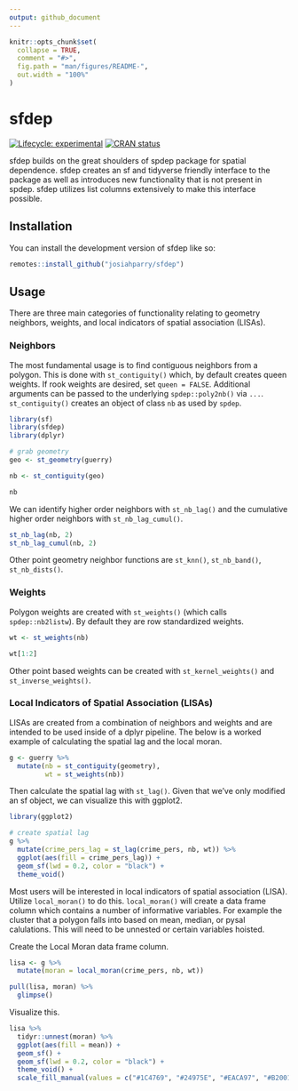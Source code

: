 ```yaml
---
output: github_document
---
```


<!-- README.md is generated from README.Rmd. Please edit that file -->

```r
knitr::opts_chunk$set(
  collapse = TRUE,
  comment = "#>",
  fig.path = "man/figures/README-",
  out.width = "100%"
)
```

# sfdep

<!-- badges: start -->
[![Lifecycle: experimental](https://img.shields.io/badge/lifecycle-experimental-orange.svg)](https://lifecycle.r-lib.org/articles/stages.html#experimental)
[![CRAN status](https://www.r-pkg.org/badges/version/sfdep)](https://CRAN.R-project.org/package=sfdep)
<!-- badges: end -->

sfdep builds on the great shoulders of spdep package for spatial dependence. sfdep creates an sf and tidyverse friendly interface to the package as well as introduces new functionality that is not present in spdep. sfdep utilizes list columns extensively to make this interface possible. 

## Installation

You can install the development version of sfdep like so:

``` r
remotes::install_github("josiahparry/sfdep")
```

## Usage

There are three main categories of functionality relating to geometry neighbors, weights, and local indicators of spatial association (LISAs). 

### Neighbors

The most fundamental usage is to find contiguous neighbors from a polygon. This is done with `st_contiguity()` which, by default creates queen weights. If rook weights are desired, set `queen = FALSE`. Additional arguments can be passed to the underlying `spdep::poly2nb()` via `...`. `st_contiguity()` creates an object of class `nb` as used by `spdep`. 

```r
library(sf)
library(sfdep)
library(dplyr)

# grab geometry
geo <- st_geometry(guerry)

nb <- st_contiguity(geo)

nb
```

We can identify higher order neighbors with `st_nb_lag()` and the cumulative higher order neighbors with `st_nb_lag_cumul()`.

```r
st_nb_lag(nb, 2)
st_nb_lag_cumul(nb, 2)
```

Other point geometry neighbor functions are `st_knn()`, `st_nb_band()`, `st_nb_dists()`. 


### Weights


Polygon weights are created with `st_weights()` (which calls `spdep::nb2listw`). By default they are row standardized weights. 

```r
wt <- st_weights(nb)

wt[1:2]
```

Other point based weights can be created with `st_kernel_weights()` and `st_inverse_weights()`.


### Local Indicators of Spatial Association (LISAs)

LISAs are created from a combination of neighbors and weights and are intended to be used inside of a dplyr pipeline. The below is a worked example of calculating the spatial lag and the local moran.

```r
g <- guerry %>% 
  mutate(nb = st_contiguity(geometry),
         wt = st_weights(nb))
```

Then calculate the spatial lag with `st_lag()`. Given that we've only modified an sf object, we can visualize this with ggplot2.

```r
library(ggplot2)

# create spatial lag
g %>% 
  mutate(crime_pers_lag = st_lag(crime_pers, nb, wt)) %>% 
  ggplot(aes(fill = crime_pers_lag)) + 
  geom_sf(lwd = 0.2, color = "black") +
  theme_void()
```

Most users will be interested in local indicators of spatial association (LISA). Utilize `local_moran()` to do this. `local_moran()` will create a data frame column which contains a number of informative variables. For example the cluster that a polygon falls into based on mean, median, or pysal calulations. This will need to be unnested or certain variables hoisted.

Create the Local Moran data frame column.
```r
lisa <- g %>% 
  mutate(moran = local_moran(crime_pers, nb, wt))

pull(lisa, moran) %>% 
  glimpse()
```

Visualize this.

```r
lisa %>% 
  tidyr::unnest(moran) %>% 
  ggplot(aes(fill = mean)) +
  geom_sf() +
  geom_sf(lwd = 0.2, color = "black") +
  theme_void() +
  scale_fill_manual(values = c("#1C4769", "#24975E", "#EACA97", "#B20016"))
```

<!-- ## Neighbor apply function -->

<!-- In the case that you want to create custom local level metrics, you can do so with the function `st_nb_apply()`. This provides a purrr like interface to do calculation on an observation $x_{i}$ using it's neighbors, $x_{ij}$, and their respective weights $w_{ij}$. In the formula syntax utilize `.xij`, `.nb` and `.wt` for these values respectively. We can specify the type of output with the suffix argument. By default this will be `"dbl"`. These can be any purrr sufix. To get the default list output use `"list"`.  -->

<!-- For example  -->

<!-- ```{r} -->
<!-- g %>%  -->
<!--   transmute(x = st_nb_apply(crime_pers, nb, wt,  -->
<!--                             .f = function(.xij, .wt, ...) sum((.xij - crime_pers)^2) / (length(.wt) + 1), suffix = "dbl")) -->
<!-- ``` -->


